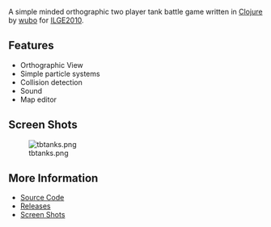 A simple minded orthographic two player tank battle game written in [[Clojure]] by [[User:Wubo|wubo]] for [[ILGE2010]].

== Features ==

* Orthographic View
* Simple particle systems
* Collision detection
* Sound
* Map editor

== Screen Shots ==

[[File:tbtanks.png]]

== More Information ==

* [http://github.com/netguy204/1MonthLispGame Source Code]
* [http://github.com/netguy204/1MonthLispGame/downloads Releases]
* [http://wiki.github.com/netguy204/1MonthLispGame/ Screen Shots]